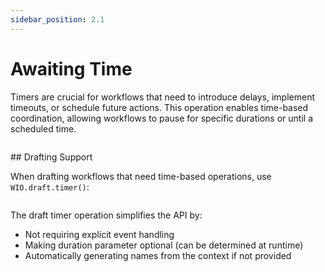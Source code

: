 ```yaml
---
sidebar_position: 2.1
---
```


# Awaiting Time

Timers are crucial for workflows that need to introduce delays, implement timeouts, or schedule future actions.
This operation enables time-based coordination, allowing workflows to pause for specific durations or until a scheduled time.

```scala file=./main/scala/workflows4s/example/docs/TimerExample.scala start=start_doc end=end_doc
```

<OperationOutputs name="timer"/>
## Drafting Support

When drafting workflows that need time-based operations, use `WIO.draft.timer()`:

```scala file=./main/scala/workflows4s/example/docs/DraftTimerExample.scala start=start_draft end=end_draft
```

<OperationOutputs name="draft-timer"/>

The draft timer operation simplifies the API by:
- Not requiring explicit event handling
- Making duration parameter optional (can be determined at runtime)
- Automatically generating names from the context if not provided
